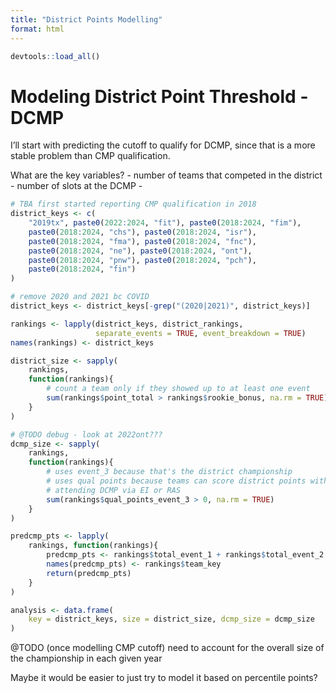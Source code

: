 ```yaml
---
title: "District Points Modelling"
format: html
---
```


```r
devtools::load_all()
```

# Modeling District Point Threshold - DCMP

I'll start with predicting the cutoff to qualify for DCMP, since that is a more stable problem than CMP qualification. 

What are the key variables? 
- number of teams that competed in the district
- number of slots at the DCMP
- 

```r
# TBA first started reporting CMP qualification in 2018
district_keys <- c(
    "2019tx", paste0(2022:2024, "fit"), paste0(2018:2024, "fim"), 
    paste0(2018:2024, "chs"), paste0(2018:2024, "isr"), 
    paste0(2018:2024, "fma"), paste0(2018:2024, "fnc"), 
    paste0(2018:2024, "ne"), paste0(2018:2024, "ont"), 
    paste0(2018:2024, "pnw"), paste0(2018:2024, "pch"), 
    paste0(2018:2024, "fin")
)

# remove 2020 and 2021 bc COVID
district_keys <- district_keys[-grep("(2020|2021)", district_keys)]

rankings <- lapply(district_keys, district_rankings, 
                   separate_events = TRUE, event_breakdown = TRUE)
names(rankings) <- district_keys

district_size <- sapply(
    rankings, 
    function(rankings){ 
        # count a team only if they showed up to at least one event
        sum(rankings$point_total > rankings$rookie_bonus, na.rm = TRUE)
    }
)

# @TODO debug - look at 2022ont???
dcmp_size <- sapply(
    rankings, 
    function(rankings){
        # uses event_3 because that's the district championship
        # uses qual points because teams can score district points without
        # attending DCMP via EI or RAS
        sum(rankings$qual_points_event_3 > 0, na.rm = TRUE)
    }
)

predcmp_pts <- lapply(
    rankings, function(rankings){
        predcmp_pts <- rankings$total_event_1 + rankings$total_event_2
        names(predcmp_pts) <- rankings$team_key
        return(predcmp_pts)
    }
)

analysis <- data.frame(
    key = district_keys, size = district_size, dcmp_size = dcmp_size
)

```

@TODO (once modelling CMP cutoff) need to account for the overall size of the championship in each given year

Maybe it would be easier to just try to model it based on percentile points?
